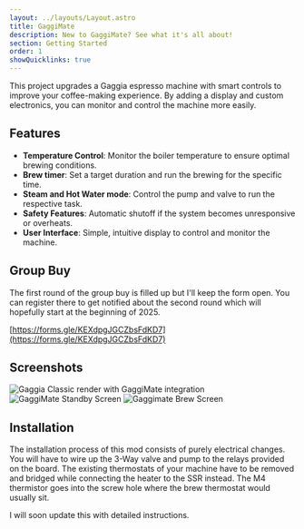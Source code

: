 ```yaml
---
layout: ../layouts/Layout.astro
title: GaggiMate
description: New to GaggiMate? See what it's all about!
section: Getting Started
order: 1
showQuicklinks: true
---
```



This project upgrades a Gaggia espresso machine with smart controls to improve your coffee-making experience. By adding a display and custom electronics, you can monitor and control the machine more easily.

## Features

- **Temperature Control**: Monitor the boiler temperature to ensure optimal brewing conditions.
- **Brew timer**: Set a target duration and run the brewing for the specific time.
- **Steam and Hot Water mode**: Control the pump and valve to run the respective task.
- **Safety Features**: Automatic shutoff if the system becomes unresponsive or overheats.
- **User Interface**: Simple, intuitive display to control and monitor the machine.

## Group Buy

The first round of the group buy is filled up but I'll keep the form open. You can register there to get notified about the second round which will hopefully start at the beginning of 2025.

[https://forms.gle/KEXdpgJGCZbsFdKD7](https://forms.gle/KEXdpgJGCZbsFdKD7)

## Screenshots

<div class="flex flex-row flex-wrap gap-8">
<Image src={imgRendered} width={400} alt="Gaggia Classic render with GaggiMate integration" />
<Image src={imgStandbyScreen} width={400} alt="GaggiMate Standby Screen" />
<Image src={imgBrewScreen} width={400} alt="Gaggimate Brew Screen" />
</div>

## Installation

The installation process of this mod consists of purely electrical changes. You will have to wire up the 3-Way valve and pump to the relays provided on the board. The existing thermostats of your machine have to be removed and bridged while connecting the heater to the SSR instead. The M4 thermistor goes into the screw hole where the brew thermostat would usually sit.

I will soon update this with detailed instructions.
